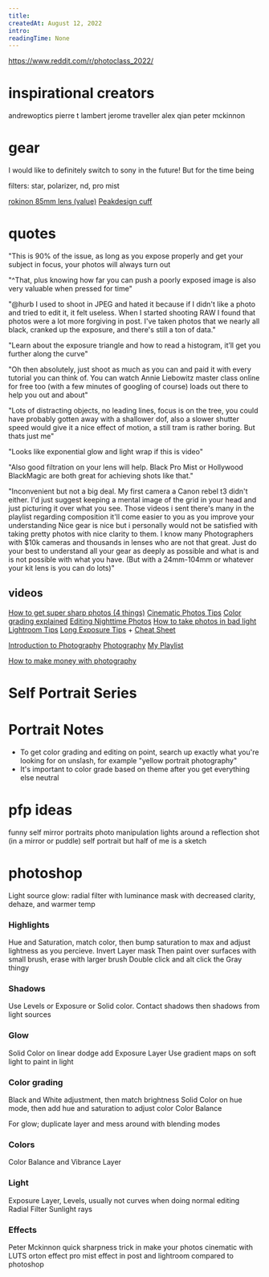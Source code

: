 ```yaml
---
title: 
createdAt: August 12, 2022
intro: 
readingTime: None
---
```


https://www.reddit.com/r/photoclass_2022/

# inspirational creators

andrewoptics
pierre t lambert
jerome traveller
alex qian
peter mckinnon

# gear

I would like to definitely switch to sony in the future! But for the time being 

filters: star, polarizer, nd, pro mist

[rokinon 85mm lens (value)](https://www.amazon.com/Rokinon-85M-C-Aspherical-Fixed-Canon/dp/B0025EWXEU/ref=sr_1_7?crid=3BFQQEFO9T4N1&keywords=rokinon%2Bef%2B85mm&qid=1660746723&s=electronics&sprefix=rokinon%2Bef%2B8%2Celectronics%2C726&sr=1-7&th=1)
[Peakdesign cuff](https://www.peakdesign.com/collections/straps/products/cuff?variant=9783856070700)

# quotes

"This is 90% of the issue, as long as you expose properly and get your subject in focus, your photos will always turn out

"^That, plus knowing how far you can push a poorly exposed image is also very valuable when pressed for time"

"@hurb I used to shoot in JPEG and hated it because if I didn't like a photo and tried to edit it, it felt useless. When I started shooting RAW I found that photos were a lot more forgiving in post. I've taken photos that we nearly all black, cranked up the exposure, and there's still a ton of data."

"Learn about the exposure triangle and how to read a histogram, it’ll get you further along the curve"

"Oh then absolutely, just shoot as much as you can and paid it with every tutorial you can think of. You can watch Annie Liebowitz master class online for free too (with a few minutes of googling of course) loads out there to help you out and about"

"Lots of distracting objects, no leading lines, focus is on the tree, you could have probably gotten away with a shallower dof, also a slower shutter speed would give it a nice effect of motion, a still tram is rather boring. But thats just me"

"Looks like exponential glow and light wrap  if this is video"

"Also good filtration on your lens will help. Black Pro Mist or Hollywood BlackMagic are both great for achieving shots like that."

"Inconvenient but not a big deal. My first camera a Canon rebel t3 didn't either. I'd just suggest keeping a mental image of the grid in your head and just picturing it over what you see. Those videos i sent there's many in the playlist regarding composition it'll come easier to you as you improve your understanding
Nice gear is nice but i personally would not be satisfied with taking pretty photos with nice clarity to them. I know many Photographers with $10k cameras and thousands in lenses who are not that great. Just do your best to understand all your gear as deeply as possible and what is and is not possible with what you have. (But with a 24mm-104mm or whatever your kit lens is you can do lots)"

## videos

[How to get super sharp photos (4 things)](https://www.youtube.com/watch?v=Se1WzQLyldk&list=PL1cf7V1pT1U0dTvoKHxbLFlGBRr_4pbKT&index=183)
[Cinematic Photos Tips](https://www.youtube.com/watch?v=3JcneOqr8uI)
[Color grading explained](https://www.youtube.com/watch?v=FwlSfetKBwk&t=261s)
[Editing Nighttime Photos](https://youtu.be/2nWML5PGZZE)
[How to take photos in bad light](https://www.youtube.com/watch?v=xgPjYh9eV7o)
[Lightroom Tips](https://www.youtube.com/watch?v=wdmI-bcPgf8)
[Long Exposure Tips](https://youtu.be/DseW6YXKhTw) + [Cheat Sheet](/assets/Pierres-Night-Photography-Cheat-Sheet-2020.pdf) 

[Introduction to Photography](https://youtube.com/playlist?list=PL0lF8NodYTmgUuG1VtI7rALQzSQFz7gAk)
[Photography](https://youtube.com/playlist?list=PLP7qD46YtJ9c-W_qQDNuV5qnMT7v0zEm8)
[My Playlist](https://www.youtube.com/playlist?list=PL1cf7V1pT1U0dTvoKHxbLFlGBRr_4pbKT)

[How to make money with photography](https://www.youtube.com/watch?v=1KqqE_o2ttM)

# Self Portrait Series

# Portrait Notes

- To get color grading and editing on point, search up exactly what you're looking for on unslash, for example "yellow portrait photography"
- It's important to color grade based on theme after you get everything else neutral

# pfp ideas

funny self mirror portraits
photo manipulation lights around a reflection shot (in a mirror or puddle)
self portrait but half of me is a sketch

# photoshop

Light source glow: radial filter with luminance mask with decreased clarity, dehaze, and warmer temp

###  Highlights
Hue and Saturation, match color, then bump saturation to max and adjust lightness as you percieve. Invert Layer mask Then paint over surfaces with small brush, erase with larger brush
Double click and alt click the Gray thingy

### Shadows
Use Levels or Exposure or Solid color. Contact shadows then shadows from light sources

### Glow
Solid Color on linear dodge add
Exposure Layer
Use gradient maps on soft light to paint in light

### Color grading
Black and White adjustment, then match brightness
Solid Color on hue mode, then add hue and saturation to adjust color
Color Balance

For glow; duplicate layer and mess around with blending modes

### Colors
Color Balance and Vibrance Layer

### Light
Exposure Layer, Levels, usually not curves when doing normal editing
Radial Filter
Sunlight rays

### Effects
Peter Mckinnon quick sharpness trick in make your photos cinematic with LUTS
orton effect
pro mist effect in post and lightroom compared to photoshop